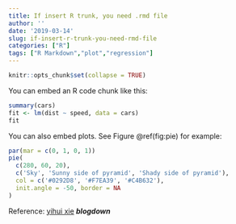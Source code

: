 ```yaml
---
title: If insert R trunk, you need .rmd file
author: ''
date: '2019-03-14'
slug: if-insert-r-trunk-you-need-rmd-file
categories: ["R"]
tags: ["R Markdown","plot","regression"]
---
```


```r
knitr::opts_chunk$set(collapse = TRUE)
```


You can embed an R code chunk like this:

```r
summary(cars)
fit <- lm(dist ~ speed, data = cars)
fit
```


You can also embed plots. See Figure \@ref(fig:pie) for example:

```r
par(mar = c(0, 1, 0, 1))
pie(
  c(280, 60, 20),
  c('Sky', 'Sunny side of pyramid', 'Shady side of pyramid'),
  col = c('#0292D8', '#F7EA39', '#C4B632'),
  init.angle = -50, border = NA
)
```
Reference: [yihui xie](https://yihui.name/cn/) ***blogdown***